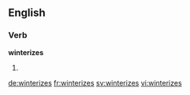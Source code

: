==English==

===Verb===
'''winterizes'''

# {{en-third-person singular of|winterize}}

[[de:winterizes]]
[[fr:winterizes]]
[[sv:winterizes]]
[[vi:winterizes]]